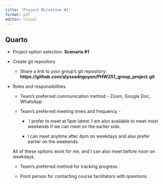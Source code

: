 ```yaml
---
title: "Project Milestone #1"
format: pdf
editor: visual
---
```


## Quarto

-   Project option selection: **Scenario #1**

-   Create git repository

    -   Share a link to your group's git repository: **https://github.com/alyssadnguyen/PHW251_group_project.git**

-   Roles and responsibilities

    -   Team's preferred communication method - Zoom, Google Doc, WhatsApp

    -   Team's preferred meeting times and frequency -

        -    I prefer to meet at 5pm latest. I am also available to meet most weekends if we can meet on the earlier side. 

        -   I can meet anytime after 4pm on weekdays and also prefer earlier on the weekends.

    All of these options work for me, and I can also meet before noon on weekdays.

    -   Team's preferred method for tracking progress

    -   Point person for contacting course facilitators with questions
